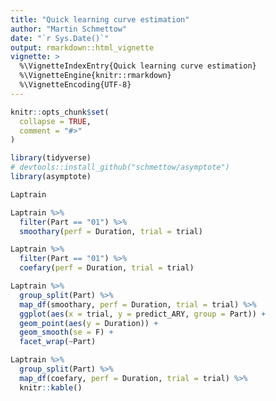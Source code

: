 ```yaml
---
title: "Quick learning curve estimation"
author: "Martin Schmettow"
date: "`r Sys.Date()`"
output: rmarkdown::html_vignette
vignette: >
  %\VignetteIndexEntry{Quick learning curve estimation}
  %\VignetteEngine{knitr::rmarkdown}
  %\VignetteEncoding{UTF-8}
---
```


```r
knitr::opts_chunk$set(
  collapse = TRUE,
  comment = "#>"
)
```


```r
library(tidyverse)
# devtools::install_github("schmettow/asymptote")
library(asymptote)
```

```r
Laptrain
```

```r
Laptrain %>% 
  filter(Part == "01") %>% 
  smoothary(perf = Duration, trial = trial)
```

```r
Laptrain %>% 
  filter(Part == "01") %>% 
  coefary(perf = Duration, trial = trial)
```

```r
Laptrain %>%
  group_split(Part) %>%
  map_df(smoothary, perf = Duration, trial = trial) %>%
  ggplot(aes(x = trial, y = predict_ARY, group = Part)) +
  geom_point(aes(y = Duration)) +
  geom_smooth(se = F) +
  facet_wrap(~Part)

```
```r
Laptrain %>%
  group_split(Part) %>%
  map_df(coefary, perf = Duration, trial = trial) %>% 
  knitr::kable()
```

